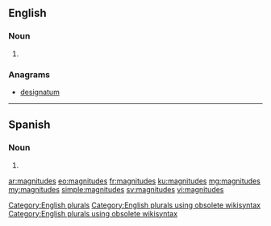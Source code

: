 ==English==

===Noun===
{{head|en}}

# {{plural of|magnitude}}

===Anagrams===
* [[designatum#English|designatum]]

[[Category:English plurals]][[Category:English plurals using obsolete wikisyntax]][[Category:English plurals using obsolete wikisyntax]]

----
==Spanish==

===Noun===
{{head|es|noun form|g=f-p}}

# {{plural of|nocat=1|magnitud|lang=es}}

[[ar:magnitudes]]
[[eo:magnitudes]]
[[fr:magnitudes]]
[[ku:magnitudes]]
[[mg:magnitudes]]
[[my:magnitudes]]
[[simple:magnitudes]]
[[sv:magnitudes]]
[[vi:magnitudes]]